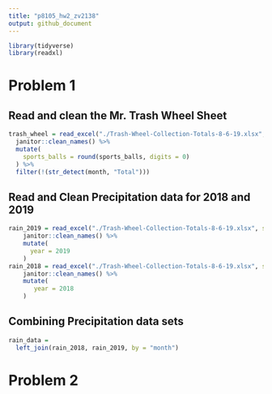 ```yaml
---
title: "p8105_hw2_zv2138"
output: github_document
---
```


```r
library(tidyverse)
library(readxl)
```

# Problem 1

## Read and clean the Mr. Trash Wheel Sheet
```r
trash_wheel = read_excel("./Trash-Wheel-Collection-Totals-8-6-19.xlsx", sheet = 1, range = "A2:N408") %>% 
  janitor::clean_names() %>% 
  mutate(
    sports_balls = round(sports_balls, digits = 0)
  ) %>% 
  filter(!(str_detect(month, "Total")))
```

## Read and Clean Precipitation data for 2018 and 2019
```r
rain_2019 = read_excel("./Trash-Wheel-Collection-Totals-8-6-19.xlsx", sheet = 4, range = "A2:B14") %>% 
    janitor::clean_names() %>% 
    mutate(
      year = 2019
    )
rain_2018 = read_excel("./Trash-Wheel-Collection-Totals-8-6-19.xlsx", sheet = 5, range = "A2:B14") %>% 
    janitor::clean_names() %>% 
    mutate(
       year = 2018
    )
```

## Combining Precipitation data sets 
```r
rain_data =
  left_join(rain_2018, rain_2019, by = "month") 
```


# Problem 2